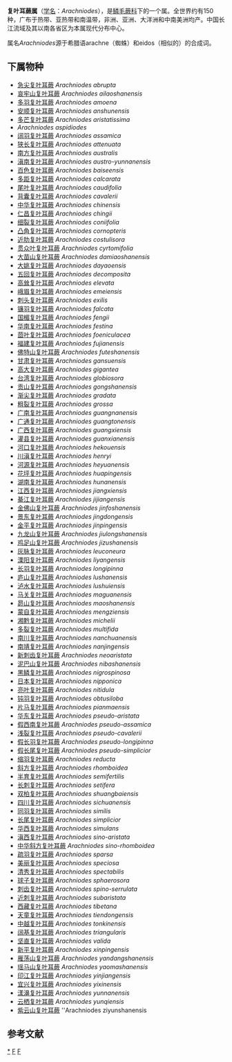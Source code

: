 {{Automatic Taxobox
| taxon = Arachniodes
| authority = Blume, 1828
| type species = Arachniodes aspidiodes 
| type species authority = Blume
| subdivision_ranks = 种
| subdivision = 见正文
}}

'''复叶耳蕨属'''（[[学名|学名]]：''Arachniodes''），是[[鳞毛蕨科|鳞毛蕨科]]下的一个属。全世界约有150种，广布于热带、亚热带和南温带，非洲、亚洲、大洋洲和中南美洲均产。中国长江流域及其以南各省区为本属现代分布中心。

属名''Arachniodes''源于希腊语arachne（蜘蛛）和eidos（相似的）的合成词。

==下属物种==
* [[急尖复叶耳蕨|急尖复叶耳蕨]] ''Arachniodes abrupta''
* [[哀牢山复叶耳蕨|哀牢山复叶耳蕨]] ''Arachniodes ailaoshanensis''
* [[多羽复叶耳蕨|多羽复叶耳蕨]] ''Arachniodes amoena''
* [[安顺复叶耳蕨|安顺复叶耳蕨]] ''Arachniodes anshunensis''
* [[多芒复叶耳蕨|多芒复叶耳蕨]] ''Arachniodes aristatissima''
* ''Arachniodes aspidiodes''
* [[阔羽复叶耳蕨|阔羽复叶耳蕨]] ''Arachniodes assamica''
* [[狭长复叶耳蕨|狭长复叶耳蕨]] ''Arachniodes attenuata''
* [[南方复叶耳蕨|南方复叶耳蕨]] ''Arachniodes australis''
* [[滇南复叶耳蕨|滇南复叶耳蕨]] ''Arachniodes austro-yunnanensis''
* [[百色复叶耳蕨|百色复叶耳蕨]] ''Arachniodes baiseensis''
* [[多距复叶耳蕨|多距复叶耳蕨]] ''Arachniodes calcarata''
* [[尾叶复叶耳蕨|尾叶复叶耳蕨]] ''Arachniodes caudifolia''
* [[背囊复叶耳蕨|背囊复叶耳蕨]] ''Arachniodes cavalerii''
* [[中华复叶耳蕨|中华复叶耳蕨]] ''Arachniodes chinensis''
* [[仁昌复叶耳蕨|仁昌复叶耳蕨]] ''Arachniodes chingii''
* [[细裂复叶耳蕨|细裂复叶耳蕨]] ''Arachniodes coniifolia''
* [[凸角复叶耳蕨|凸角复叶耳蕨]] ''Arachniodes cornopteris''
* [[近肋复叶耳蕨|近肋复叶耳蕨]] ''Arachniodes costulisora''
* [[贯众叶复叶耳蕨|贯众叶复叶耳蕨]] ''Arachniodes cyrtomifolia''
* [[大苗山复叶耳蕨|大苗山复叶耳蕨]] ''Arachniodes damiaoshanensis''
* [[大姚复叶耳蕨|大姚复叶耳蕨]] ''Arachniodes dayaoensis''
* [[五回复叶耳蕨|五回复叶耳蕨]] ''Arachniodes decomposita''
* [[高耸复叶耳蕨|高耸复叶耳蕨]] ''Arachniodes elevata''
* [[峨眉复叶耳蕨|峨眉复叶耳蕨]] ''Arachniodes emeiensis''
* [[刺头复叶耳蕨|刺头复叶耳蕨]] ''Arachniodes exilis''
* [[镰羽复叶耳蕨|镰羽复叶耳蕨]] ''Arachniodes falcata''
* [[国楣复叶耳蕨|国楣复叶耳蕨]] ''Arachniodes fengii''
* [[华南复叶耳蕨|华南复叶耳蕨]] ''Arachniodes festina''
* [[茴叶复叶耳蕨|茴叶复叶耳蕨]] ''Arachniodes foeniculacea''
* [[福建复叶耳蕨|福建复叶耳蕨]] ''Arachniodes fujianensis''
* [[佛特山复叶耳蕨|佛特山复叶耳蕨]] ''Arachniodes futeshanensis''
* [[甘肃复叶耳蕨|甘肃复叶耳蕨]] ''Arachniodes gansuensis''
* [[高大复叶耳蕨|高大复叶耳蕨]] ''Arachniodes gigantea''
* [[台湾复叶耳蕨|台湾复叶耳蕨]] ''Arachniodes globiosora''
* [[贡山复叶耳蕨|贡山复叶耳蕨]] ''Arachniodes gongshanensis''
* [[渐尖复叶耳蕨|渐尖复叶耳蕨]] ''Arachniodes gradata''
* [[粗裂复叶耳蕨|粗裂复叶耳蕨]] ''Arachniodes grossa''
* [[广南复叶耳蕨|广南复叶耳蕨]] ''Arachniodes guangnanensis''
* [[广通复叶耳蕨|广通复叶耳蕨]] ''Arachniodes guangtonensis''
* [[广西复叶耳蕨|广西复叶耳蕨]] ''Arachniodes guangxiensis''
* [[灌县复叶耳蕨|灌县复叶耳蕨]] ''Arachniodes guanxianensis''
* [[河口复叶耳蕨|河口复叶耳蕨]] ''Arachniodes hekouensis''
* [[川滇复叶耳蕨|川滇复叶耳蕨]] ''Arachniodes henryi''
* [[河源复叶耳蕨|河源复叶耳蕨]] ''Arachniodes heyuanensis''
* [[花坪复叶耳蕨|花坪复叶耳蕨]] ''Arachniodes huapingensis''
* [[湖南复叶耳蕨|湖南复叶耳蕨]] ''Arachniodes hunanensis''
* [[江西复叶耳蕨|江西复叶耳蕨]] ''Arachniodes jiangxiensis''
* [[綦江复叶耳蕨|綦江复叶耳蕨]] ''Arachniodes jijiangensis''
* [[金佛山复叶耳蕨|金佛山复叶耳蕨]] ''Arachniodes jinfoshanensis''
* [[景东复叶耳蕨|景东复叶耳蕨]] ''Arachniodes jingdongensis''
* [[金平复叶耳蕨|金平复叶耳蕨]] ''Arachniodes jinpingensis''
* [[九龙山复叶耳蕨|九龙山复叶耳蕨]] ''Arachniodes jiulongshanensis''
* [[鸡足山复叶耳蕨|鸡足山复叶耳蕨]] ''Arachniodes jizushanensis''
* [[灰脉复叶耳蕨|灰脉复叶耳蕨]] ''Arachniodes leuconeura''
* [[溧阳复叶耳蕨|溧阳复叶耳蕨]] ''Arachniodes liyangensis''
* [[长羽复叶耳蕨|长羽复叶耳蕨]] ''Arachniodes longipinna''
* [[庐山复叶耳蕨|庐山复叶耳蕨]] ''Arachniodes lushanensis''
* [[泸水复叶耳蕨|泸水复叶耳蕨]] ''Arachniodes lushuiensis''
* [[马关复叶耳蕨|马关复叶耳蕨]] ''Arachniodes maguanensis''
* [[昴山复叶耳蕨|昴山复叶耳蕨]] ''Arachniodes maoshanensis''
* [[蒙自复叶耳蕨|蒙自复叶耳蕨]] ''Arachniodes mengziensis''
* [[湘黔复叶耳蕨|湘黔复叶耳蕨]] ''Arachniodes michelii''
* [[多裂复叶耳蕨|多裂复叶耳蕨]] ''Arachniodes multifida''
* [[南川复叶耳蕨|南川复叶耳蕨]] ''Arachniodes nanchuanensis''
* [[南靖复叶耳蕨|南靖复叶耳蕨]] ''Arachniodes nanjingensis''
* [[新刺齿复叶耳蕨|新刺齿复叶耳蕨]] ''Arachniodes neoaristata''
* [[泥巴山复叶耳蕨|泥巴山复叶耳蕨]] ''Arachniodes nibashanensis''
* [[黑鳞复叶耳蕨|黑鳞复叶耳蕨]] ''Arachniodes nigrospinosa''
* [[日本复叶耳蕨|日本复叶耳蕨]] ''Arachniodes nipponica''
* [[亮叶复叶耳蕨|亮叶复叶耳蕨]] ''Arachniodes nitidula''
* [[钝羽复叶耳蕨|钝羽复叶耳蕨]] ''Arachniodes obtusiloba''
* [[片马复叶耳蕨|片马复叶耳蕨]] ''Arachniodes pianmaensis''
* [[华东复叶耳蕨|华东复叶耳蕨]] ''Arachniodes pseudo-aristata''
* [[假西南复叶耳蕨|假西南复叶耳蕨]] ''Arachniodes pseudo-assamica''
* [[浅裂复叶耳蕨|浅裂复叶耳蕨]] ''Arachniodes pseudo-cavalerii''
* [[假长羽复叶耳蕨|假长羽复叶耳蕨]] ''Arachniodes pseudo-longipinna''
* [[假长尾复叶耳蕨|假长尾复叶耳蕨]] ''Arachniodes pseudo-simplicior''
* [[缩羽复叶耳蕨|缩羽复叶耳蕨]] ''Arachniodes reducta''
* [[斜方复叶耳蕨|斜方复叶耳蕨]] ''Arachniodes rhomboidea''
* [[半育复叶耳蕨|半育复叶耳蕨]] ''Arachniodes semifertilis''
* [[长刺复叶耳蕨|长刺复叶耳蕨]] ''Arachniodes setifera''
* [[双柏复叶耳蕨|双柏复叶耳蕨]] ''Arachniodes shuangbaiensis''
* [[四川复叶耳蕨|四川复叶耳蕨]] ''Arachniodes sichuanensis''
* [[同羽复叶耳蕨|同羽复叶耳蕨]] ''Arachniodes similis''
* [[长尾复叶耳蕨|长尾复叶耳蕨]] ''Arachniodes simplicior''
* [[华西复叶耳蕨|华西复叶耳蕨]] ''Arachniodes simulans''
* [[滇西复叶耳蕨|滇西复叶耳蕨]] ''Arachniodes sino-aristata''
* [[中华斜方复叶耳蕨|中华斜方复叶耳蕨]] ''Arachniodes sino-rhomboidea''
* [[疏羽复叶耳蕨|疏羽复叶耳蕨]] ''Arachniodes sparsa''
* [[美丽复叶耳蕨|美丽复叶耳蕨]] ''Arachniodes speciosa''
* [[清秀复叶耳蕨|清秀复叶耳蕨]] ''Arachniodes spectabilis''
* [[球子复叶耳蕨|球子复叶耳蕨]] ''Arachniodes sphaerosora''
* [[刺齿复叶耳蕨|刺齿复叶耳蕨]] ''Arachniodes spino-serrulata''
* [[近刺复叶耳蕨|近刺复叶耳蕨]] ''Arachniodes subaristata''
* [[西藏复叶耳蕨|西藏复叶耳蕨]] ''Arachniodes tibetana''
* [[天童复叶耳蕨|天童复叶耳蕨]] ''Arachniodes tiendongensis''
* [[中越复叶耳蕨|中越复叶耳蕨]] ''Arachniodes tonkinensis''
* [[阔基复叶耳蕨|阔基复叶耳蕨]] ''Arachniodes triangularis''
* [[坚直复叶耳蕨|坚直复叶耳蕨]] ''Arachniodes valida''
* [[新平复叶耳蕨|新平复叶耳蕨]] ''Arachniodes xinpingensis''
* [[雁荡山复叶耳蕨|雁荡山复叶耳蕨]] ''Arachniodes yandangshanensis''
* [[瑶马山复叶耳蕨|瑶马山复叶耳蕨]] ''Arachniodes yaomashanensis''
* [[印江复叶耳蕨|印江复叶耳蕨]] ''Arachniodes yinjiangensis''
* [[宜兴复叶耳蕨|宜兴复叶耳蕨]] ''Arachniodes yixinensis''
* [[漾濞复叶耳蕨|漾濞复叶耳蕨]] ''Arachniodes yunnanensis''
* [[云栖复叶耳蕨|云栖复叶耳蕨]] ''Arachniodes yunqiensis''
* [[紫云山复叶耳蕨|紫云山复叶耳蕨]] ''Arachniodes ziyunshanensis

==参考文献==
{{reflist}}
{{taxonbar}}
[[Category:_复叶耳蕨属|*]]
[[Category:_鳞毛蕨科|F]]
[[Category:_1828年描述的分类群|F]]